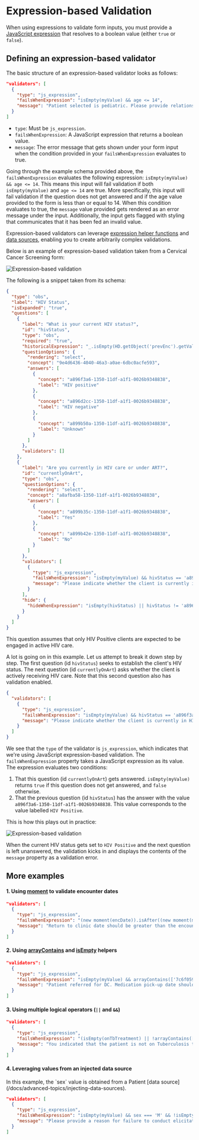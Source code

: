 
# Expression-based Validation

When using expressions to validate form inputs, you must provide a [JavaScript expression](https://developer.mozilla.org/en-US/docs/Web/JavaScript/Guide/Expressions_and_Operators#logical_operators) that resolves to a boolean value (either `true` or `false`).

## Defining an expression-based validator

The basic structure of an expression-based validator looks as follows:

```json {3-5}
"validators": [
  {
    "type": "js_expression",
    "failsWhenExpression": "isEmpty(myValue) && age <= 14",
    "message": "Patient selected is pediatric. Please provide relationship information."
  }
]
```

- `type`: Must be `js_expression`.
- `failsWhenExpression`: A JavaScript expression that returns a boolean value.
- `message`: The error message that gets shown under your form input when the condition provided in your `failsWhenExpression` evaluates to true.

Going through the example schema provided above, the `failsWhenExpression` evaluates the following expression: `isEmpty(myValue) && age <= 14`. This means this input will fail validation if both `isEmpty(myValue)` and `age <= 14` are true. More specifically, this input will fail validation if the question does not get answered and if the age value provided to the form is less than or equal to 14. When this condition evaluates to true, the `message` value provided gets rendered as an error message under the input. Additionally, the input gets flagged with styling that communicates that it has been fed an invalid value.

Expression-based validators can leverage [expression helper functions](/docs/expression-helpers) and [data sources](/docs/advanced-topics/injecting-data-sources/), enabling you to create arbitrarily complex validations.

Below is an example of expression-based validation taken from a Cervical Cancer Screening form:

![Expression-based validation](/screens/js-expression-based-validation.gif)

The following is a snippet taken from its schema:

```json {52-54}
{
  "type": "obs",
  "label": "HIV Status",
  "isExpanded": "true",
  "questions": [
    {
      "label": "What is your current HIV status?",
      "id": "hivStatus",
      "type": "obs",
      "required": "true",
      "historicalExpression": "_.isEmpty(HD.getObject('prevEnc').getValue('9e4d6436-4040-46a3-a0ae-6dbc0acfe593')) ? undefined : HD.getObject('prevEnc').getValue('9e4d6436-4040-46a3-a0ae-6dbc0acfe593')",
      "questionOptions": {
        "rendering": "select",
        "concept": "9e4d6436-4040-46a3-a0ae-6dbc0acfe593",
        "answers": [
          {
            "concept": "a896f3a6-1350-11df-a1f1-0026b9348838",
            "label": "HIV positive"
          },
          {
            "concept": "a896d2cc-1350-11df-a1f1-0026b9348838",
            "label": "HIV negative"
          },
          {
            "concept": "a899b50a-1350-11df-a1f1-0026b9348838",
            "label": "Unknown"
          }
        ]
      },
      "validators": []
    },
    {
      "label": "Are you currently in HIV care or under ART?",
      "id": "currentlyOnArt",
      "type": "obs",
      "questionOptions": {
        "rendering": "select",
        "concept": "a8afba58-1350-11df-a1f1-0026b9348838",
        "answers": [
          {
            "concept": "a899b35c-1350-11df-a1f1-0026b9348838",
            "label": "Yes"
          },
          {
            "concept": "a899b42e-1350-11df-a1f1-0026b9348838",
            "label": "No"
          }
        ]
      },
      "validators": [
        {
          "type": "js_expression",
          "failsWhenExpression": "isEmpty(myValue) && hivStatus == 'a896f3a6-1350-11df-a1f1-0026b9348838'",
          "message": "Please indicate whether the client is currently in HIV care or under ART"
        }
      ],
      "hide": {
        "hideWhenExpression": "isEmpty(hivStatus) || hivStatus != 'a896f3a6-1350-11df-a1f1-0026b9348838'"
      }
    }
  ]
}
```

<Callout emoji="ℹ️">
  This question assumes that only HIV Positive clients are expected to be
  engaged in active HIV care.
</Callout>

A lot is going on in this example. Let us attempt to break it down step by step. The first question (id `hivStatus`) seeks to establish the client's HIV status. The next question (id `currentlyOnArt`) asks whether the client is actively receiving HIV care. Note that this second question also has validation enabled.

```json
{
  "validators": [
    {
      "type": "js_expression",
      "failsWhenExpression": "isEmpty(myValue) && hivStatus == 'a896f3a6-1350-11df-a1f1-0026b9348838'",
      "message": "Please indicate whether the client is currently in HIV care or under ART"
    }
  ]
}
```

We see that the `type` of the validator is `js_expression`, which indicates that we're using JavaScript expression-based validation. The `failsWhenExpression` property takes a JavaScript expression as its value. The expression evaluates two conditions:

1. That this question (id `currentlyOnArt`) gets answered. `isEmpty(myValue)` returns `true` if this question does not get answered, and `false` otherwise.
2. That the previous question (id `hivStatus`) has the answer with the value `a896f3a6-1350-11df-a1f1-0026b9348838`. This value corresponds to the value labelled `HIV Positive`.

This is how this plays out in practice:

![Expression-based validation](/screens/js-expression-based-validation.gif)

When the current HIV status gets set to `HIV Positive` and the next question is left unanswered, the validation kicks in and displays the contents of the `message` property as a validation error.

## More examples

#### 1. Using [moment](https://momentjs.com/) to validate encounter dates

```json
"validators": [
  {
    "type": "js_expression",
    "failsWhenExpression": "(new moment(encDate)).isAfter((new moment(myValue)), 'day') || (new moment(encDate)).isSame((new moment(myValue)), 'day')",
    "message": "Return to clinic date should be greater than the encounter date."
  }
]
```

#### 2. Using [arrayContains](/docs/expression-helpers#arraycontains) and [isEmpty](/docs/expression-helpers#isempty) helpers

```json
"validators": [
  {
    "type": "js_expression",
    "failsWhenExpression": "isEmpty(myValue) && arrayContains(['7c6f0599-3e3e-4f42-87a2-2ce66f1e96d0'], patientReferrals)",
    "message": "Patient referred for DC. Medication pick-up date should be required."
  }
]
```

#### 3. Using multiple logical operators (`||` and `&&`)

```json
"validators": [
  {
    "type": "js_expression",
    "failsWhenExpression": "(isEmpty(onTbTreatment) || !arrayContains(['a899b35c-1350-11df-a1f1-0026b9348838'], onTbTreatment)) && !isEmpty(myValue)",
    "message": "You indicated that the patient is not on Tuberculosis treatment, therefore a TB treatment start date should not be provided."
  }
]
```

#### 4. Leveraging values from an injected data source

<Callout emoji="ℹ️">
  In this example, the `sex` value is obtained from a Patient [data
  source](/docs/advanced-topics/injecting-data-sources).
</Callout>

```json
"validators": [
  {
    "type": "js_expression",
    "failsWhenExpression": "isEmpty(myValue) && sex === 'M' && !isEmpty(childrenAgedBelow19) && childrenAgedBelow19 === 'a899b35c-1350-11df-a1f1-0026b9348838'",
    "message": "Please provide a reason for failure to conduct elicitation."
  }
]
```
